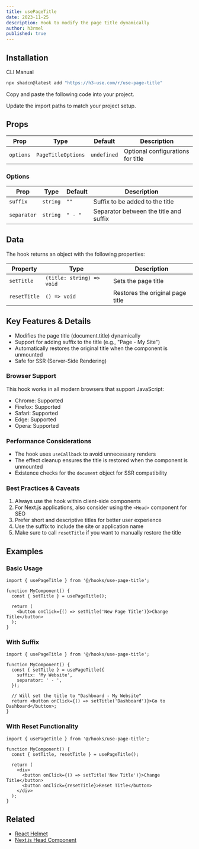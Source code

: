 ```yaml
---
title: usePageTitle
date: 2023-11-25
description: Hook to modify the page title dynamically
author: h3rmel
published: true
---
```


<HookPreview name="use-page-title-demo" />

## Installation

<Tabs defaultValue="cli">

<TabsList>
  <TabsTrigger value="cli">CLI</TabsTrigger>
  <TabsTrigger value="manual">Manual</TabsTrigger>
</TabsList>
<TabsContent value="cli">

```bash
npx shadcn@latest add "https://h3-use.com/r/use-page-title"
```

</TabsContent>
<TabsContent value="manual">

<Steps>

<Step>Copy and paste the following code into your project.</Step>

<HookSource name="use-page-title" />

<Step>Update the import paths to match your project setup.</Step>

</Steps>

</TabsContent>

</Tabs>

## Props

| Prop      | Type               | Default     | Description                       |
| --------- | ------------------ | ----------- | --------------------------------- |
| `options` | `PageTitleOptions` | `undefined` | Optional configurations for title |

### Options

| Prop        | Type     | Default | Description                            |
| ----------- | -------- | ------- | -------------------------------------- |
| `suffix`    | `string` | `""`    | Suffix to be added to the title        |
| `separator` | `string` | `" - "` | Separator between the title and suffix |

## Data

The hook returns an object with the following properties:

| Property     | Type                      | Description                      |
| ------------ | ------------------------- | -------------------------------- |
| `setTitle`   | `(title: string) => void` | Sets the page title              |
| `resetTitle` | `() => void`              | Restores the original page title |

## Key Features & Details

- Modifies the page title (document.title) dynamically
- Support for adding suffix to the title (e.g., "Page - My Site")
- Automatically restores the original title when the component is unmounted
- Safe for SSR (Server-Side Rendering)

### Browser Support

This hook works in all modern browsers that support JavaScript:

- Chrome: Supported
- Firefox: Supported
- Safari: Supported
- Edge: Supported
- Opera: Supported

### Performance Considerations

- The hook uses `useCallback` to avoid unnecessary renders
- The effect cleanup ensures the title is restored when the component is unmounted
- Existence checks for the `document` object for SSR compatibility

### Best Practices & Caveats

1. Always use the hook within client-side components
2. For Next.js applications, also consider using the `<Head>` component for SEO
3. Prefer short and descriptive titles for better user experience
4. Use the suffix to include the site or application name
5. Make sure to call `resetTitle` if you want to manually restore the title

## Examples

### Basic Usage

```tsx
import { usePageTitle } from '@/hooks/use-page-title';

function MyComponent() {
  const { setTitle } = usePageTitle();

  return (
    <button onClick={() => setTitle('New Page Title')}>Change Title</button>
  );
}
```

### With Suffix

```tsx
import { usePageTitle } from '@/hooks/use-page-title';

function MyComponent() {
  const { setTitle } = usePageTitle({
    suffix: 'My Website',
    separator: ' - ',
  });

  // Will set the title to "Dashboard - My Website"
  return <button onClick={() => setTitle('Dashboard')}>Go to Dashboard</button>;
}
```

### With Reset Functionality

```tsx
import { usePageTitle } from '@/hooks/use-page-title';

function MyComponent() {
  const { setTitle, resetTitle } = usePageTitle();

  return (
    <div>
      <button onClick={() => setTitle('New Title')}>Change Title</button>
      <button onClick={resetTitle}>Reset Title</button>
    </div>
  );
}
```

## Related

- [React Helmet](mdc:https://github.com/nfl/react-helmet)
- [Next.js Head Component](mdc:https://nextjs.org/docs/api-reference/next/head)
